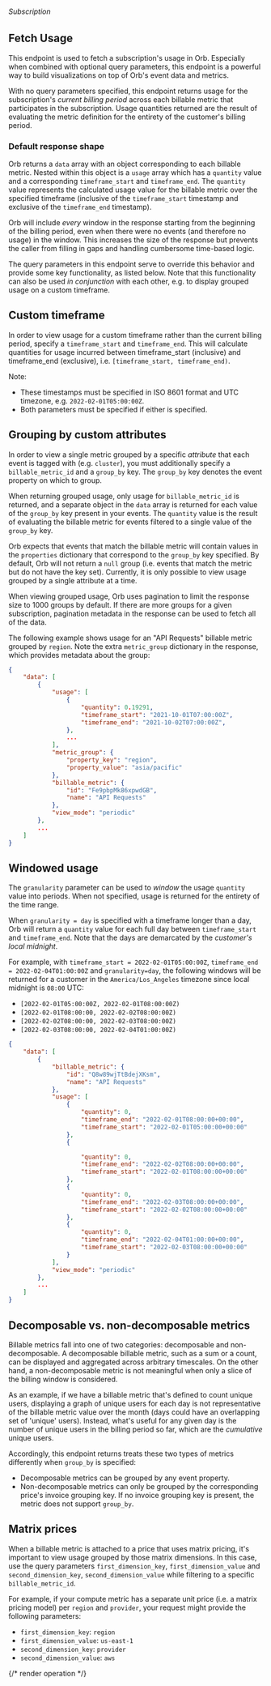 ###### *Subscription*

## Fetch Usage

This endpoint is used to fetch a subscription's usage in Orb. Especially when combined with optional query
parameters, this endpoint is a powerful way to build visualizations on top of Orb's event data and metrics.

With no query parameters specified, this endpoint returns usage for the subscription's _current billing period_
across each billable metric that participates in the subscription. Usage quantities returned are the result of
evaluating the metric definition for the entirety of the customer's billing period.

### Default response shape
Orb returns a `data` array with an object corresponding to each billable metric. Nested within this object is a
`usage` array which has a `quantity` value and a corresponding `timeframe_start` and `timeframe_end`.  The `quantity`
value represents the calculated usage value for the billable metric over the specified timeframe (inclusive of the
`timeframe_start` timestamp and exclusive of the `timeframe_end` timestamp).

Orb will include _every_ window in the response starting from the beginning of the billing period, even when there
were no events (and therefore no usage) in the window. This increases the size of the response but prevents the caller
from filling in gaps and handling cumbersome time-based logic.

The query parameters in this endpoint serve to override this behavior and provide some key functionality, as listed
below. Note that this functionality can also be used _in conjunction_ with each other, e.g. to display grouped usage
on a custom timeframe.

## Custom timeframe
In order to view usage for a custom timeframe rather than the current billing period, specify a `timeframe_start` and
`timeframe_end`. This will calculate quantities for usage incurred between timeframe_start (inclusive) and timeframe_end
(exclusive), i.e. `[timeframe_start, timeframe_end)`.

Note:
- These timestamps must be specified in ISO 8601 format and UTC timezone, e.g. `2022-02-01T05:00:00Z`.
- Both parameters must be specified if either is specified.

## Grouping by custom attributes
In order to view a single metric grouped by a specific _attribute_ that each event is tagged with (e.g. `cluster`), you
must additionally specify a `billable_metric_id` and a `group_by` key. The `group_by` key denotes the event property on
which to group.

When returning grouped usage, only usage for `billable_metric_id` is  returned, and a separate object in the `data` array
is returned for each value of the `group_by` key present in your events. The `quantity` value is the result of evaluating
the billable metric for events filtered to a single value of the `group_by` key.

Orb expects that events that match the billable metric will contain values in the `properties` dictionary that correspond
to the `group_by` key specified. By default, Orb will not return a `null` group (i.e. events that match the metric but
do not have the key set). Currently, it is only possible to view usage grouped by a single attribute at a time.

 When viewing grouped usage, Orb uses pagination to limit the response size to 1000 groups by default. If there are more
 groups for a given subscription, pagination metadata in the response can be used to fetch all of the data.

The following example shows usage for an "API Requests" billable metric grouped by `region`. Note the extra `metric_group`
dictionary in the response, which provides metadata about the group:

```json
{
    "data": [
        {
            "usage": [
                {
                    "quantity": 0.19291,
                    "timeframe_start": "2021-10-01T07:00:00Z",
                    "timeframe_end": "2021-10-02T07:00:00Z",
                },
                ...
            ],
            "metric_group": {
                "property_key": "region",
                "property_value": "asia/pacific"
            },
            "billable_metric": {
                "id": "Fe9pbpMk86xpwdGB",
                "name": "API Requests"
            },
            "view_mode": "periodic"
        },
        ...
    ]
}
```


## Windowed usage
The `granularity` parameter can be used to _window_ the usage `quantity` value into periods. When not specified, usage
is returned for the entirety of the time range.

When `granularity = day` is specified with a timeframe longer than a day, Orb will return a `quantity` value for each
full day between `timeframe_start` and `timeframe_end`. Note that the days are demarcated by the _customer's local midnight_.

For example, with `timeframe_start = 2022-02-01T05:00:00Z`, `timeframe_end = 2022-02-04T01:00:00Z` and `granularity=day`,
the following windows will be returned for a customer in the `America/Los_Angeles` timezone since local midnight is `08:00` UTC:
- `[2022-02-01T05:00:00Z, 2022-02-01T08:00:00Z)`
- `[2022-02-01T08:00:00, 2022-02-02T08:00:00Z)`
- `[2022-02-02T08:00:00, 2022-02-03T08:00:00Z)`
- `[2022-02-03T08:00:00, 2022-02-04T01:00:00Z)`

```json
{
    "data": [
        {
            "billable_metric": {
                "id": "Q8w89wjTtBdejXKsm",
                "name": "API Requests"
            },
            "usage": [
                {
                    "quantity": 0,
                    "timeframe_end": "2022-02-01T08:00:00+00:00",
                    "timeframe_start": "2022-02-01T05:00:00+00:00"
                },
                {

                    "quantity": 0,
                    "timeframe_end": "2022-02-02T08:00:00+00:00",
                    "timeframe_start": "2022-02-01T08:00:00+00:00"
                },
                {
                    "quantity": 0,
                    "timeframe_end": "2022-02-03T08:00:00+00:00",
                    "timeframe_start": "2022-02-02T08:00:00+00:00"
                },
                {
                    "quantity": 0,
                    "timeframe_end": "2022-02-04T01:00:00+00:00",
                    "timeframe_start": "2022-02-03T08:00:00+00:00"
                }
            ],
            "view_mode": "periodic"
        },
        ...
    ]
}
```

## Decomposable vs. non-decomposable metrics
Billable metrics fall into one of two categories: decomposable and non-decomposable. A decomposable billable metric, such as
a sum or a count, can be displayed and aggregated across arbitrary timescales. On the other hand, a non-decomposable metric
is not meaningful when only a slice of the billing window is considered.

As an example, if we have a billable metric that's defined to count unique users, displaying a graph of unique users for each
day is not representative of the billable metric value over the month (days could have an overlapping set of 'unique' users).
Instead, what's useful for any given day is the number of unique users in the billing period so far, which are the
_cumulative_ unique users.

Accordingly, this endpoint returns treats these two types of metrics differently when `group_by` is specified:
- Decomposable metrics can be grouped by any event property.
- Non-decomposable metrics can only be grouped by the corresponding price's invoice grouping key. If no invoice grouping key
is present, the metric does not support `group_by`.

## Matrix prices
When a billable metric is attached to a price that uses matrix pricing, it's important to view usage grouped by those matrix
dimensions. In this case, use the query parameters `first_dimension_key`, `first_dimension_value` and `second_dimension_key`,
`second_dimension_value` while filtering to a specific `billable_metric_id`.

For example, if your compute metric has a separate unit price (i.e. a matrix pricing model) per `region` and `provider`,
your request might provide the following parameters:

- `first_dimension_key`: `region`
- `first_dimension_value`: `us-east-1`
- `second_dimension_key`: `provider`
- `second_dimension_value`: `aws`

{/* render operation */}

